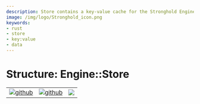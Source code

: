 ```yaml
---
description: Store contains a key-value cache for the Stronghold Engine.
image: /img/logo/Stronghold_icon.png
keywords:
- rust
- store
- key:value
- data
---
```



# Structure: Engine::Store

| | | |
|-|-|-|
[![github](https://img.shields.io/badge/github-source-blue.svg)](https://github.com/iotaledger/stronghold.rs/tree/dev/engine/src/store) | [![github](https://img.shields.io/badge/rust-docs-green.svg)](https://docs.rs/stronghold_engine/engine/latest/store/index.html)| [![](https://img.shields.io/crates/v/stronghold-engine.svg)](https://crates.io/crates/stronghold-engine)

<Store/>